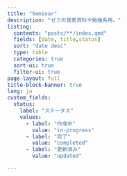 ```yaml
---
title: "Seminar"
description: "ゼミの発表資料や勉強系用。"
listing:
  contents: "posts/**/index.qmd"
  fields: [date, title,status]
  sort: "date desc"
  type: table
  categories: true
  sort-ui: true
  filter-ui: true
page-layout: full
title-block-banner: true
lang: ja
custom_fields:
  status:
    label: "ステータス"
    values:
      - label: "作成中"
        value: "in-progress"
      - label: "完了"
        value: "completed"
      - label: "更新済み"
        value: "updated"

---
```


<script>
  document.addEventListener("DOMContentLoaded", function() {
    var elements = document.getElementsByClassName("listing-status");
    for (var i = 0; i < elements.length; i++) {
      if (elements[i].textContent.includes("完了")) {
        elements[i].classList.add("completed");
      }else if(elements[i].textContent.includes("作成中")) {
        elements[i].classList.add("inprogress");
      }else if(elements[i].textContent.includes("都度更新")) {
        elements[i].classList.add("sometimes");
      }
    }
  });
</script>
<style>
  .completed {
    border: solid 1px rgb(61, 175, 76);
    color: rgb(61, 175, 76);
  }
  .inprogress {
    border: solid 1px rgb(175, 61, 61);
    color: rgb(175, 61, 61);
  }
  .sometimes {
    border: solid 1px rgb(61, 97, 175);
    color: rgba(61, 97, 175);
  }
</style>
